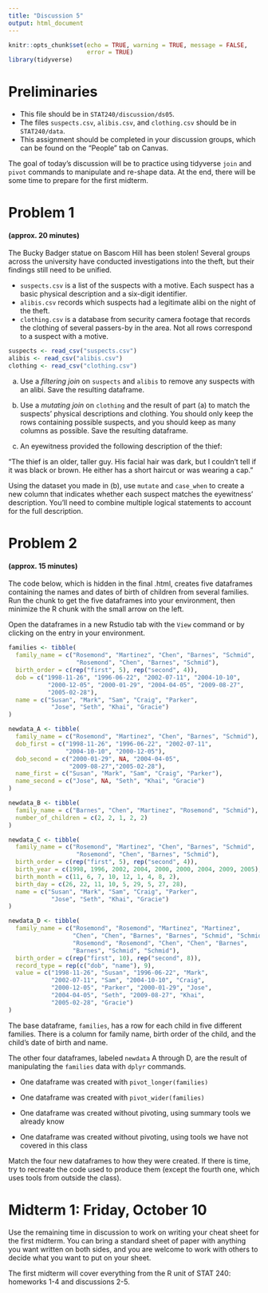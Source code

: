 ```yaml
---
title: "Discussion 5"
output: html_document
---
```


```r
knitr::opts_chunk$set(echo = TRUE, warning = TRUE, message = FALSE,
                      error = TRUE)
library(tidyverse)
```

# Preliminaries

- This file should be in `STAT240/discussion/ds05`.
- The files `suspects.csv`, `alibis.csv`, and `clothing.csv` should be in `STAT240/data`.
- This assignment should be completed in your discussion groups, which can be found on the "People" tab on Canvas.

The goal of today's discussion will be to practice using tidyverse `join` and `pivot` commands to manipulate and re-shape data.  At the end, there will be some time to prepare for the first midterm.


# Problem 1
#### (approx. 20 minutes)

The Bucky Badger statue on Bascom Hill has been stolen!  Several groups across the university have conducted investigations into the theft, but their findings still need to be unified.

- `suspects.csv` is a list of the suspects with a motive. Each suspect has a basic physical description and a six-digit identifier.
- `alibis.csv` records which suspects had a legitimate alibi on the night of the theft.
- `clothing.csv` is a database from security camera footage that records the clothing of several passers-by in the area.  Not all rows correspond to a suspect with a motive.

```r
suspects <- read_csv("suspects.csv")
alibis <- read_csv("alibis.csv")
clothing <- read_csv("clothing.csv")
```

(a) Use a *filtering join* on `suspects` and `alibis` to remove any suspects with an alibi.  Save the resulting dataframe.

(b) Use a *mutating join* on `clothing` and the result of part (a) to match the suspects' physical descriptions and clothing.  You should only keep the rows containing possible suspects, and you should keep as many columns as possible.  Save the resulting dataframe.

(c) An eyewitness provided the following description of the thief:

"The thief is an older, taller guy.  His facial hair was dark, but I couldn't tell if it was black or brown.  He either has a short haircut or was wearing a cap." 

Using the dataset you made in (b), use `mutate` and `case_when` to create a new column that indicates whether each suspect matches the eyewitness' description.  You'll need to combine multiple logical statements to account for the full description.


# Problem 2
#### (approx. 15 minutes)

The code below, which is hidden in the final .html, creates five dataframes containing the names and dates of birth of children from several families.  Run the chunk to get the five dataframes into your environment, then minimize the R chunk with the small arrow on the left.

Open the dataframes in a new Rstudio tab with the `View` command or by clicking on the entry in your environment.

```r
families <- tibble(
  family_name = c("Rosemond", "Martinez", "Chen", "Barnes", "Schmid",
                   "Rosemond", "Chen", "Barnes", "Schmid"),
  birth_order = c(rep("first", 5), rep("second", 4)),
  dob = c("1998-11-26", "1996-06-22", "2002-07-11", "2004-10-10",
           "2000-12-05", "2000-01-29", "2004-04-05", "2009-08-27",
           "2005-02-28"),
  name = c("Susan", "Mark", "Sam", "Craig", "Parker",
            "Jose", "Seth", "Khai", "Gracie")
)

newdata_A <- tibble(
  family_name = c("Rosemond", "Martinez", "Chen", "Barnes", "Schmid"),
  dob_first = c("1998-11-26", "1996-06-22", "2002-07-11",
                "2004-10-10", "2000-12-05"),
  dob_second = c("2000-01-29", NA, "2004-04-05",
                 "2009-08-27","2005-02-28"),
  name_first = c("Susan", "Mark", "Sam", "Craig", "Parker"),
  name_second = c("Jose", NA, "Seth", "Khai", "Gracie")
)

newdata_B <- tibble(
  family_name = c("Barnes", "Chen", "Martinez", "Rosemond", "Schmid"),
  number_of_children = c(2, 2, 1, 2, 2)
)

newdata_C <- tibble(
  family_name = c("Rosemond", "Martinez", "Chen", "Barnes", "Schmid",
                   "Rosemond", "Chen", "Barnes", "Schmid"),
  birth_order = c(rep("first", 5), rep("second", 4)),
  birth_year = c(1998, 1996, 2002, 2004, 2000, 2000, 2004, 2009, 2005),
  birth_month = c(11, 6, 7, 10, 12, 1, 4, 8, 2),
  birth_day = c(26, 22, 11, 10, 5, 29, 5, 27, 28),
  name = c("Susan", "Mark", "Sam", "Craig", "Parker",
            "Jose", "Seth", "Khai", "Gracie")
)

newdata_D <- tibble(
  family_name = c("Rosemond", "Rosemond", "Martinez", "Martinez",
                  "Chen", "Chen", "Barnes", "Barnes", "Schmid", "Schmid",
                  "Rosemond", "Rosemond", "Chen", "Chen", "Barnes",
                  "Barnes", "Schmid", "Schmid"),
  birth_order = c(rep("first", 10), rep("second", 8)),
  record_type = rep(c("dob", "name"), 9),
  value = c("1998-11-26", "Susan", "1996-06-22", "Mark",
            "2002-07-11", "Sam", "2004-10-10", "Craig",
            "2000-12-05", "Parker", "2000-01-29", "Jose",
            "2004-04-05", "Seth", "2009-08-27", "Khai",
            "2005-02-28", "Gracie")
)

```

The base dataframe, `families`, has a row for each child in five different families.  There is a column for family name, birth order of the child, and the child's date of birth and name.

The other four dataframes, labeled `newdata` A through D, are the result of manipulating the `families` data with `dplyr` commands.

- One dataframe was created with `pivot_longer(families)`

- One dataframe was created with `pivot_wider(families)`

- One dataframe was created without pivoting, using summary tools we already know

- One dataframe was created without pivoting, using tools we have not covered in this class

Match the four new dataframes to how they were created.  If there is time, try to recreate the code used to produce them (except the fourth one, which uses tools from outside the class).


# Midterm 1: Friday, October 10

Use the remaining time in discussion to work on writing your cheat sheet for the first midterm.  You can bring a standard sheet of paper with anything you want written on both sides, and you are welcome to work with others to decide what you want to put on your sheet.

The first midterm will cover everything from the R unit of STAT 240: homeworks 1-4 and discussions 2-5.


